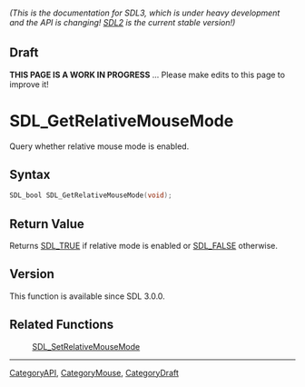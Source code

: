====== (This is the documentation for SDL3, which is under heavy development and the API is changing! [https://wiki.libsdl.org/ SDL2] is the current stable version!) ======

== Draft ==

'''THIS PAGE IS A WORK IN PROGRESS''' ... Please make edits to this page to improve it!
= SDL_GetRelativeMouseMode =

Query whether relative mouse mode is enabled.

== Syntax ==

<syntaxhighlight lang='c'>
SDL_bool SDL_GetRelativeMouseMode(void);
</syntaxhighlight>

== Return Value ==

Returns [[SDL_TRUE]] if relative mode is enabled or [[SDL_FALSE]]
otherwise.

== Version ==

This function is available since SDL 3.0.0.

== Related Functions ==

:[[SDL_SetRelativeMouseMode]]

----
[[CategoryAPI]], [[CategoryMouse]], [[CategoryDraft]]


